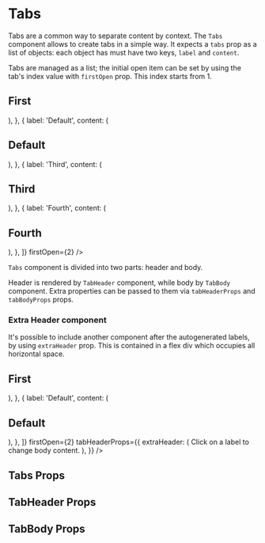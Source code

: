 


<Meta title="Components/Tabs" component={Tabs} />

# Tabs

Tabs are a common way to separate content by context.
The `Tabs` component allows to create tabs in a simple way.
It expects a `tabs` prop as a list of objects: each object has must have two keys, `label` and `content`.

Tabs are managed as a list; the initial open item can be set by using the tab's index value with `firstOpen` prop.
This index starts from 1.

<Canvas>
    <Story name="Default">
        <Tabs
            tabs={[
                {
                    label: 'First',
                    content: (
                        <Block>
                            <h2>First</h2>
                            <Lorem paragraphs={1} />
                        </Block>
                    ),
                },
                {
                    label: 'Default',
                    content: (
                        <Block>
                            <h2>Default</h2>
                            <Lorem paragraphs={2} />
                        </Block>
                    ),
                },
                {
                    label: 'Third',
                    content: (
                        <Block>
                            <h2>Third</h2>
                            <Lorem paragraphs={3} />
                        </Block>
                    ),
                },
                {
                    label: 'Fourth',
                    content: (
                        <Block>
                            <h2>Fourth</h2>
                            <Lorem paragraphs={1} />
                        </Block>
                    ),
                },
            ]}
            firstOpen={2}
        />
    </Story>
</Canvas>

`Tabs` component is divided into two parts: header and body.

Header is rendered by `TabHeader` component, while body by `TabBody` component.
Extra properties can be passed to them via `tabHeaderProps` and `tabBodyProps` props.

### Extra Header component

It's possible to include another component after the autogenerated labels, by using `extraHeader` prop.
This is contained in a flex div which occupies all horizontal space.

<Canvas>
    <Story name="Extra Header">
        <Tabs
            tabs={[
                {
                    label: 'First',
                    content: (
                        <Block>
                            <h2>First</h2>
                            <Lorem paragraphs={1} />
                        </Block>
                    ),
                },
                {
                    label: 'Default',
                    content: (
                        <Block>
                            <h2>Default</h2>
                            <Lorem paragraphs={2} />
                        </Block>
                    ),
                },
            ]}
            firstOpen={2}
            tabHeaderProps={{
                extraHeader: (
                    <span style={{ fontSize: 'small', color: '#888' }}>
                        Click on a label to change body content.
                    </span>
                ),
            }}
        />
    </Story>
</Canvas>

## Tabs Props

<ArgsTable of={Tabs} />

## TabHeader Props

<ArgsTable of={TabHeader} />

## TabBody Props

<ArgsTable of={TabBody} />
